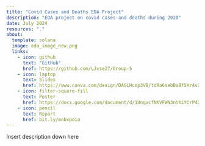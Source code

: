 ```yaml
---
title: "Covid Cases and Deaths EDA Project"
description: "EDA project on covid cases and deaths during 2020"
date: July 2024
resources: "."
about:
  template: solana
  image: eda_image_new.png
  links:
    - icon: github
      text: "GitHub"
      href: https://github.com/LJxse27/Group-5
    - icon: laptop
      text: Slides
      href: https://www.canva.com/design/DAGLHcmp3V8/tdRo6sebBaBf5Xr4v3vqPA/view?utm_content=DAGLHcmp3V8&utm_campaign=designshare&utm_medium=link&utm_source=editor
    - icon: filter-square-fill
      text: Poster
      href: https://docs.google.com/document/d/1UnqvcfNKVFWN3nhXiYCrP42dVPpmT41nESAVHSh6xhI/edit
    - icon: pencil
      text: Report
      href: bit.ly/mnbvpoiu
---
```


Insert description down here